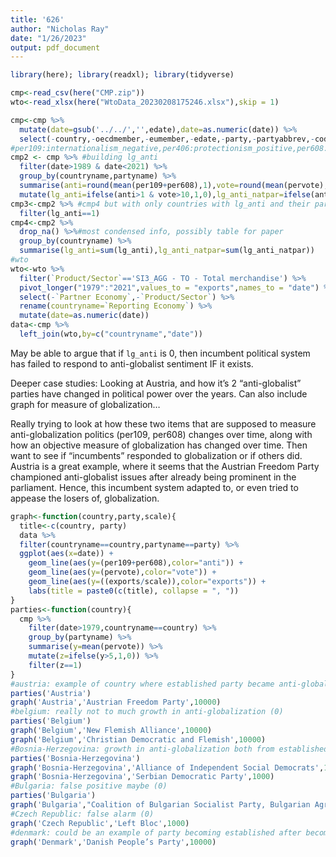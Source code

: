 ```yaml
---
title: '626'
author: "Nicholas Ray"
date: "1/26/2023"
output: pdf_document
---
```

```r
library(here); library(readxl); library(tidyverse)
```
```r
cmp<-read_csv(here("CMP.zip"))
wto<-read_xlsx(here("WtoData_20230208175246.xlsx"),skip = 1)
```
```r
cmp<-cmp %>%
  mutate(date=gsub('../../','',edate),date=as.numeric(date)) %>%
  select(-country,-oecdmember,-eumember,-edate,-party,-partyabbrev,-coderid,-manual,-coderyear,-testresult,-testeditsim,-voteest,-presvote,-progtype,-datasetorigin,-corpusversion,-total,-peruncod)
#per109:internationalism_negative,per406:protectionism_positive,per608:multiculturalism_negative,per601:national_...
cmp2 <- cmp %>% #building lg_anti
  filter(date>1989 & date<2021) %>%
  group_by(countryname,partyname) %>%
  summarise(anti=round(mean(per109+per608),1),vote=round(mean(pervote),1),parfam=mean(parfam)) %>%
  mutate(lg_anti=ifelse(anti>1 & vote>10,1,0),lg_anti_natpar=ifelse(anti>1 & vote>10 & parfam==70,1,0))
cmp3<-cmp2 %>% #cmp4 but with only countries with lg_anti and their party names (allows us to see what parties in cmp4)
  filter(lg_anti==1)
cmp4<-cmp2 %>%
  drop_na() %>%#most condensed info, possibly table for paper
  group_by(countryname) %>%
  summarise(lg_anti=sum(lg_anti),lg_anti_natpar=sum(lg_anti_natpar))
#wto
wto<-wto %>%
  filter(`Product/Sector`=='SI3_AGG - TO - Total merchandise') %>%
  pivot_longer("1979":"2021",values_to = "exports",names_to = "date") %>%
  select(-`Partner Economy`,-`Product/Sector`) %>%
  rename(countryname=`Reporting Economy`) %>%
  mutate(date=as.numeric(date))
data<-cmp %>%
  left_join(wto,by=c("countryname","date"))
```

May be able to argue that if `lg_anti` is 0, then incumbent political system has failed to respond to anti-globalist sentiment IF it exists.

Deeper case studies: Looking at Austria, and how it's 2 "anti-globalist" parties have changed in political power over the years. Can also include graph for measure of globalization...

Really trying to look at how these two items that are supposed to measure anti-globalization politics (per109, per608) changes over time, along with how an objective measure of globalization has changed over time. Then want to see if "incumbents" responded to globalization or if others did. Austria is a great example, where it seems that the Austrian Freedom Party championed anti-globalist issues after already being prominent in the parliament. Hence, this incumbent system adapted to, or even tried to appease the losers of, globalization. 

```r
graph<-function(country,party,scale){
  title<-c(country, party)
  data %>%
  filter(countryname==country,partyname==party) %>%
  ggplot(aes(x=date)) +
    geom_line(aes(y=(per109+per608),color="anti")) +
    geom_line(aes(y=(pervote),color="vote")) +
    geom_line(aes(y=((exports/scale)),color="exports")) +
    labs(title = paste0(c(title), collapse = ", "))
}
parties<-function(country){
  cmp %>%
    filter(date>1979,countryname==country) %>%
    group_by(partyname) %>%
    summarise(y=mean(pervote)) %>%
    mutate(z=ifelse(y>5,1,0)) %>%
    filter(z==1)
}
#austria: example of country where established party became anti-globalist as trade increased (1)
parties('Austria')
graph('Austria','Austrian Freedom Party',10000)
#belgium: really not to much growth in anti-globalization (0)
parties('Belgium')
graph('Belgium','New Flemish Alliance',10000)
graph('Belgium','Christian Democratic and Flemish',10000)
#Bosnia-Herzegovina: growth in anti-globalization both from established parties (1)
parties('Bosnia-Herzegovina')
graph('Bosnia-Herzegovina','Alliance of Independent Social Democrats',1000)
graph('Bosnia-Herzegovina','Serbian Democratic Party',1000)
#Bulgaria: false positive maybe (0)
parties('Bulgaria')
graph('Bulgaria',"Coalition of Bulgarian Socialist Party, Bulgarian Agrarian People’s Union - Alexandar Stambolijski and Political Club 'Ekoglasnost'",1000)
#Czech Republic: false alarm (0)
graph('Czech Republic','Left Bloc',1000)
#denmark: could be an example of party becoming established after becoming anti-globalist
graph('Denmark','Danish People’s Party',10000)
```
